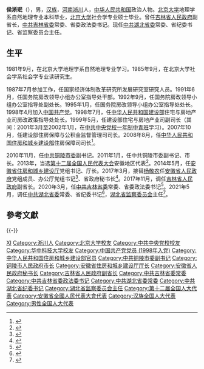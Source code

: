 '''侯淅珉'''（{{bd|1963年|7月||catIdx=Hou侯}}），男，[[汉族|汉族]]，[[河南|河南]][[淅川|淅川]]人，[[中华人民共和国|中华人民共和国]]政治人物。[[北京大学|北京大学]]地理学系自然地理专业本科毕业，[[北京大学|北京大学]]社会学专业硕士毕业。曾任[[吉林省人民政府|吉林省人民政府]]副省长，[[中共吉林省委|中共吉林省委]]常委、省委政法委书记。现任[[中共湖北省委|中共湖北省委]]常委、省纪委书记、省监察委员会主任。

== 生平 ==
1981年9月，在北京大学地理学系自然地理专业学习。1985年9月，在北京大学社会学系社会学专业读研究生。

1987年7月参加工作，任国家经济体制改革研究所发展研究室研究人员。1991年6月，任国务院房改领导小组办公室指导处干部。1992年9月，任国务院房改领导小组办公室指导处副处长。1995年1月，任国务院房改领导小组办公室指导处处长。1998年4月加入[[中国共产党|中国共产党]]。1998年7月，任[[中华人民共和国建设部|中华人民共和国建设部]]住宅与房地产业司房改政策指导处处长。1999年5月，任建设部住宅与房地产业司副司长（其间：2001年3月至2002年1月，在[[中共中央党校一年制中青班|中共中央党校一年制中青班]]学习）。2007年10月，任建设部住房保障与公积金监督管理司司长。2008年8月，任[[中华人民共和国住房和城乡建设部|中华人民共和国住房和城乡建设部]]住房保障司司长<ref>{{cite news|title=铜陵市长侯淅珉调任安徽省住建厅党组书记|url=http://district.ce.cn/newarea/sddy/201404/16/t20140416_2666979.shtml|accessdate=2017-03-19|newspaper=中国经济网|archive-date=2019-08-08|archive-url=https://web.archive.org/web/20190808181303/http://district.ce.cn/newarea/sddy/201404/16/t20140416_2666979.shtml|dead-url=no}}</ref>。

2010年11月，任[[中共铜陵市委|中共铜陵市委]]副书记。2011年1月，任中共铜陵市委副书记、市长。2013年，当选[[第十二届全国人民代表大会|第十二届全国人民代表大会]]安徽地区代表<ref>{{cite news|title=全国人大代表信息-侯淅珉|url=http://210.82.31.1:8084/delegate/viewDelegate.action?dbid=121000|accessdate=2013-04-05|newspaper=全国人大网|archive-url=https://web.archive.org/web/20170320053347/http://www.npc.gov.cn/delegate/viewDelegate.action?dbid=121000|archive-date=2017-03-20|dead-url=yes}}</ref>。2014年5月，任[[安徽省住房和城乡建设厅|安徽省住房和城乡建设厅]]党组书记、厅长。2017年3月，接替[[杨敬农|杨敬农]]任[[安徽省人民政府|安徽省人民政府]]党组成员、办公厅党组书记<ref>{{cite news|title=侯淅珉出任安徽省政府党组成员、办公厅党组书记|url=http://www.thepaper.cn/newsDetail_forward_1642584|accessdate=2017-03-19|newspaper=澎湃新闻|archive-date=2018-09-30|archive-url=https://web.archive.org/web/20180930032759/http://www.thepaper.cn/newsDetail_forward_1642584|dead-url=no}}</ref>、省政府秘书长<ref >{{cite web |url=http://www.thepaper.cn/newsDetail_forward_1652458 |language= |title=吴存荣、刘莉不再担任安徽副省长，侯淅珉任省政府秘书长 |publisher=安徽日报微信公众号 |date=2017-03-31 |accessdate= |archive-date=2018-09-30 |archive-url=https://web.archive.org/web/20180930031339/http://www.thepaper.cn/newsDetail_forward_1652458 |dead-url=no }}</ref>。2017年11月，调任[[吉林省人民政府|吉林省人民政府]]副省长。2020年3月，任[[中共吉林省委|中共吉林省委]]常委、省委政法委书记<ref>{{Cite web|title=侯淅珉任吉林省委常委、政法委书记 胡家福任省委秘书长(图 简历)|url=http://district.ce.cn/newarea/sddy/202003/10/t20200310_34457162.shtml|accessdate=2020-03-12|work=中国经济网|archive-date=2021-11-29|archive-url=https://web.archive.org/web/20211129040444/http://district.ce.cn/newarea/sddy/202003/10/t20200310_34457162.shtml|dead-url=no}}</ref>。2021年5月，调任[[中共湖北省委|中共湖北省委]]常委、省纪委书记<ref>{{cite web |title=为加快建成支点走在前列谱写新篇提供坚强纪律作风保障！应勇出席省纪委监委机关干部大会 |url=http://news.cnhubei.com/swcwbdj/p/13824792.html?spm=zm1033-001.0.0.1.fnRQlu |website=荆楚网 |accessdate=2021-05-29 |date=2021-05-29 |archive-date=2021-06-03 |archive-url=https://web.archive.org/web/20210603112939/http://news.cnhubei.com/swcwbdj/p/13824792.html?spm=zm1033-001.0.0.1.fnRQlu |dead-url=no }}</ref>，[[湖北省监察委员会|湖北省监察委员会]]主任<ref>{{Cite web|title=侯淅珉当选湖北省监委主任(简历)|url=http://district.ce.cn/newarea/sddy/202105/30/t20210530_36601880.shtml|access-date=2021-05-30|work=中国经济网|archive-date=2021-06-01|archive-url=https://web.archive.org/web/20210601003731/http://district.ce.cn/newarea/sddy/202105/30/t20210530_36601880.shtml|dead-url=no}}</ref>。

== 參考文獻 ==
{{reflist}}

{{-}}
{{start box}}
{{s-ppo|cpc}}
{{s-before|[[王立山|王立山]]}}
{{s-title|[[中国共产党湖北省纪律检查委员会|中国共产党湖北省纪律检查委员会]]书记|2021年5月－}}
{{s-inc}}
{{s-before|[[胡家福|胡家福]]}}
{{s-title|[[中国共产党吉林省委员会|中国共产党吉林省委员会]]政法委员会书记|2020年3月－2021年5月}}
{{s-after|[[范锐平|范锐平]]}}
{{s-gov|prc}}
{{s-before|[[杨敬农|杨敬农]]}}
{{s-title|[[安徽省人民政府|安徽省人民政府]]秘书长|2017年3月－2017年11月}}
{{s-after|[[白金明_(政治人物)|白金明]]}}
{{s-before|[[李明_(1958年)|李明]]}}
{{s-title|[[安徽省住房和城乡建设厅|安徽省住房和城乡建设厅]]厅长|2014年5月－2017年3月}}
{{s-after|[[张天培|张天培]]}}
{{s-before|[[李明_(1958年)|李明]]}}
{{s-title|[[铜陵市人民政府|铜陵市人民政府]][[铜陵市市长列表|市长]]|2011年1月－2014年5月}}
{{s-after|[[倪玉平|倪玉平]]}}
{{s-supervision|prc}}
{{s-before|[[王立山|王立山]]}}
{{s-title|[[湖北省监察委员会|湖北省监察委员会]]主任|2021年5月－}}
{{s-inc}}
{{end box}}
{{湖北省领导人}}

{{Authority control}}
{{DEFAULTSORT:Hou侯}}
[[Category:侯姓|XI]]
[[Category:淅川人|Category:淅川人]]
[[Category:北京大学校友|Category:北京大学校友]]
[[Category:中共中央党校校友|Category:中共中央党校校友]]
[[Category:华中科技大学校友|Category:华中科技大学校友]]
[[Category:中国共产党党员_(1998年入党)|Category:中国共产党党员 (1998年入党)]]
[[Category:中华人民共和国住房和城乡建设部官员|Category:中华人民共和国住房和城乡建设部官员]]
[[Category:中共铜陵市委副书记|Category:中共铜陵市委副书记]]
[[Category:铜陵市人民政府市长|Category:铜陵市人民政府市长]]
[[Category:安徽省住房和城乡建设厅厅长|Category:安徽省住房和城乡建设厅厅长]]
[[Category:安徽省人民政府秘书长|Category:安徽省人民政府秘书长]]
[[Category:吉林省人民政府副省长|Category:吉林省人民政府副省长]]
[[Category:中共吉林省委常委|Category:中共吉林省委常委]]
[[Category:中共吉林省委政法委书记|Category:中共吉林省委政法委书记]]
[[Category:中共湖北省委常委|Category:中共湖北省委常委]]
[[Category:中共湖北省纪委书记|Category:中共湖北省纪委书记]]
[[Category:湖北省监察委员会主任|Category:湖北省监察委员会主任]]
[[Category:第十二届全国人大代表|Category:第十二届全国人大代表]]
[[Category:安徽省全國人民代表大會代表|Category:安徽省全國人民代表大會代表]]
[[Category:汉族全国人大代表|Category:汉族全国人大代表]]
[[Category:男性全国人大代表|Category:男性全国人大代表]]